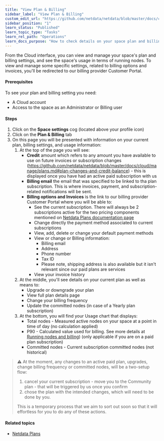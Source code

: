 ```yaml
---
title: "View Plan & Billing"
sidebar_label: "View Plan & Billing"
custom_edit_url: "https://github.com/netdata/netdata/blob/master/docs/cloud/manage/view-plan-billing.md"
sidebar_position: "1"
learn_status: "Published"
learn_topic_type: "Tasks"
learn_rel_path: "Operations"
learn_docs_purpose: "How to check details on your space plan and billing"
---
```


From the Cloud interface, you can view and manage your space's plan and billing settings, and see the space's usage in terms of running nodes.
To view and manage some specific settings, related to billing options and invoices, you'll be redirected to our billing provider Customer Portal.

#### Prerequisites

To see your plan and billing setting you need:

- A Cloud account
- Access to the space as an Administrator or Billing user

#### Steps

1. Click on the **Space settings** cog (located above your profile icon)
1. Click on the **Plan & Billing** tab
1. On this page you will be presented with information on your current plan, billing settings, and usage information:
   1. At the top of the page you will see:
      * **Credit** amount which refers to any amount you have available to use on future invoices or subscription changes (https://github.com/netdata/netdata/blob/master/docs/cloud/manage/plans.md#plan-changes-and-credit-balance) - this is displayed once you have had an active paid subscription with us
      * **Billing email** the email that was specified to be linked to tha plan subscription. This is where invoices, payment, and subscription-related notifications will be sent.
      * **Billing options and Invoices** is the link to our billing provider Customer Portal where you will be able to:
         * See the current subscription. There will always be 2 subscriptions active for the two pricing components mentioned on [Netdata Plans documentation page](https://github.com/netdata/netdata/blob/master/docs/cloud/manage/plans.md#plans)
         * Change directly the payment method associated to current subscriptions
         * View, add, delete or change your default payment methods
         * View or change or Billing information:
            * Billing email
            * Address
            * Phone number
            * Tax ID
            * Please note, shipping address is also available but it isn't relevant since our paid plans are services
         * View your invoice history
   1. At the middle, you'll see details on your current plan as well as means to:
      * Upgrade or downgrade your plan
      * View full plan details page
      * Change your billing frequency
      * Update the committed nodes (in case of a Yearly plan subscription)
   1. At the bottom, you will find your Usage chart that displays:
      * Total nodes - Measured active nodes on your space at a point in time of day (no calculation applied)
      * P90 - Calculated value used for billing. See more details at [Running nodes and billing](https://github.com/netdata/netdata/blob/master/docs/cloud/manage/plans.md#running-nodes-and-billing)) (only applicable if you are on a paid plan subscription)
      * Committed nodes - Current subscription committed nodes (not historical)

> ⚠️ At the moment, any changes to an active paid plan, upgrades, change billing frequency or committed nodes, will be a two-setup flow:
> 1. cancel your current subscription - move you to the Community plan - that will be triggered by us once you confirm
> 2. chose the plan with the intended changes, which will need to be done by you.
>
> This is a temporary process that we aim to sort out soon so that it will effortless for you to do any of these actions.

#### Related topics

- [Netdata Plans](https://github.com/netdata/netdata/blob/master/docs/cloud/manage/plans.md)
